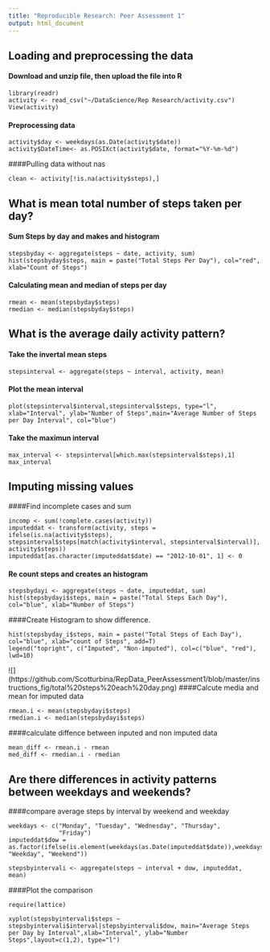 ```yaml
---
title: "Reproducible Research: Peer Assessment 1"
output: html_document 
---
```



## Loading and preprocessing the data
#### Download and unzip file, then upload the file into R 
```
library(readr)
activity <- read_csv("~/DataScience/Rep Research/activity.csv")
View(activity)
```
#### Preprocessing data
```
activity$day <- weekdays(as.Date(activity$date))
activity$DateTime<- as.POSIXct(activity$date, format="%Y-%m-%d")
```
####Pulling data without nas
```
clean <- activity[!is.na(activity$steps),]
```

## What is mean total number of steps taken per day?

#### Sum Steps by day and makes and histogram
```
stepsbyday <- aggregate(steps ~ date, activity, sum)
hist(stepsbyday$steps, main = paste("Total Steps Per Day"), col="red", xlab="Count of Steps")
```

#### Calculating mean and median of steps per day
```
rmean <- mean(stepsbyday$steps)
rmedian <- median(stepsbyday$steps)
```

## What is the average daily activity pattern?
#### Take the invertal mean steps
```
stepsinterval <- aggregate(steps ~ interval, activity, mean)
```
#### Plot the mean interval
```
plot(stepsinterval$interval,stepsinterval$steps, type="l", xlab="Interval", ylab="Number of Steps",main="Average Number of Steps per Day Interval", col="blue")
```
#### Take the maximun interval
```
max_interval <- stepsinterval[which.max(stepsinterval$steps),1]
max_interval
```


## Imputing missing values

####Find incomplete cases and sum
```
incomp <- sum(!complete.cases(activity))
imputeddat <- transform(activity, steps = ifelse(is.na(activity$steps), stepsinterval$steps[match(activity$interval, stepsinterval$interval)], activity$steps))
imputeddat[as.character(imputeddat$date) == "2012-10-01", 1] <- 0
```
#### Re count steps and creates an histogram
```
stepsbydayi <- aggregate(steps ~ date, imputeddat, sum)
hist(stepsbydayi$steps, main = paste("Total Steps Each Day"), col="blue", xlab="Number of Steps")
```
####Create Histogram to show difference.
```
hist(stepsbyday_i$steps, main = paste("Total Steps of Each Day"), col="blue", xlab="count of Steps", add=T)
legend("topright", c("Imputed", "Non-imputed"), col=c("blue", "red"), lwd=10)
```
![] (https://github.com/Scotturbina/RepData_PeerAssessment1/blob/master/instructions_fig/total%20steps%20each%20day.png)
####Calcute media and mean for imputed data
```
rmean.i <- mean(stepsbydayi$steps)
rmedian.i <- median(stepsbydayi$steps)
```

####calculate diffence between inputed and non imputed data
```
mean_diff <- rmean.i - rmean
med_diff <- rmedian.i - rmedian
```
## Are there differences in activity patterns between weekdays and weekends?

####compare average steps by interval by weekend and weekday
```
weekdays <- c("Monday", "Tuesday", "Wednesday", "Thursday", 
              "Friday")
imputeddat$dow = as.factor(ifelse(is.element(weekdays(as.Date(imputeddat$date)),weekdays), "Weekday", "Weekend"))

stepsbyintervali <- aggregate(steps ~ interval + dow, imputeddat, mean)
```
####Plot the comparison
```
require(lattice)

xyplot(stepsbyintervali$steps ~ stepsbyintervali$interval|stepsbyintervali$dow, main="Average Steps per Day by Interval",xlab="Interval", ylab="Number Steps",layout=c(1,2), type="l")
```



